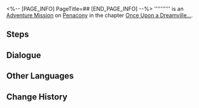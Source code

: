 <%-- [PAGE_INFO]
PageTitle=##
[END_PAGE_INFO] --%>
{{Stub|Dialogue.}}
{{Mission Infobox
|id            = 8022115
|title         = 
|image         = <!--Mission .png-->
|type          = Adventure
|event_name    = 
|chapter       = Once Upon a Dreamville...
|requirements  = {{subst:void|<!--Unknown: {"Type":"Manual"}-->}}
|summary       = <!--official mission summary from Fate's Atlas-->
|characters    = Trailblazer
|startLocation = [[Penacony]] - [[Clock Studios Theme Park]]
|world         = Penacony
|area          = Clock Studios Theme Park
|prev          = 
|next          = 
|rewards       = Condensed Aether*3; Dreamjoy Memoir Extras*1 { text = ''Hamster Ball Knight's Extras'' }; Credit*20,000
}}
'''''''''' is an [[Adventure Mission]] on [[Penacony]] in the chapter [[Once Upon a Dreamville...]].

==Steps==


<!--
==Gameplay Notes==

--><!--
==Trial Character==

-->
==Dialogue==
{{Stub Dialogue}}

{{Dialogue End}}

==Other Languages==
{{Other Languages
|en   = 
|zhs  = 
|zht  = 
|ja   = 
|ko   = 
|es   = 
|fr   = 
|ru   = 
|th   = 
|vi   = 
|de   = 
|id   = 
|pt   = 
}}

==Change History==
{{Change History|2.2}}
